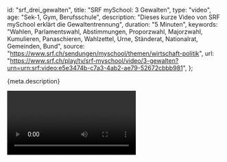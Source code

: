 
  id: "srf_drei_gewalten",
  title: "SRF mySchool: 3 Gewalten",
  type: "video",
  age: "Sek-1, Gym, Berufsschule",
  description:
    "Dieses kurze Video von SRF mySchool erklärt die Gewaltentrennung",
  duration: "5 Minuten",
  keywords:
    "Wahlen, Parlamentswahl, Abstimmungen, Proporzwahl, Majorzwahl, Kumulieren, Panaschieren, Wahlzettel, Urne, Ständerat, Nationalrat, Gemeinden, Bund",
  source: "https://www.srf.ch/sendungen/myschool/themen/wirtschaft-politik",
  url:
    "https://www.srf.ch/play/tv/srf-myschool/video/3-gewalten?urn=urn:srf:video:e5e3474b-c7a3-4ab2-ae79-52672cbbb981",
};

<Ref source={meta.source}>
  <p>{meta.description}</p>
  <Video url={meta.url} />
</Ref>
